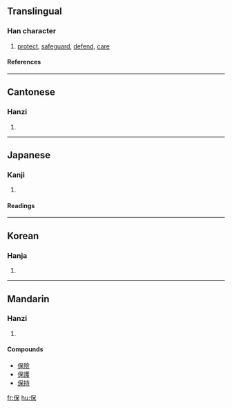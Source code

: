 ==Translingual==
===Han character===
{{Han char|rn=9|rad=人|as=07|sn=9|four=2629<sub>4</sub>|canj=人口木 (ORD)}}
# [[protect]], [[safeguard]], [[defend]], [[care]]
====References====
{{Han ref|kx=0105.170|dkj=00702|dj=0222.060|hdz=10160.040|uh=4FDD|ud=20445|bh=AB4F|bd=43855}}
----
==Cantonese==
===Hanzi===
{{yue-hanzi|jyut=|y=bou2}}
# {{defn|Cantonese}}
----
==Japanese==
===Kanji===
{{ja-kanji|grade=5|rs=人07}}
# {{defn|Japanese}} 
====Readings====
{{ja-readings|on=[[ほ]] (ho), [[ほう]] (hō)|kun=[[たもつ]] (tamotsu), [[やすんじる]] (yasunjiru)}}
----
==Korean==
===Hanja===
{{ko-hanja|hangeul=보|rv=bo|mr=po}}
# {{defn|Korean}}
----
==Mandarin==
===Hanzi===
{{cmn-hanzi|pin=[[bǎo]] ([[bao3]])|wg=pao<sup>3</sup>}}
# {{defn|Mandarin}}
====Compounds====
*[[保險]]
*[[保護]]
*[[保持]]

[[fr:保]]
[[hu:保]]